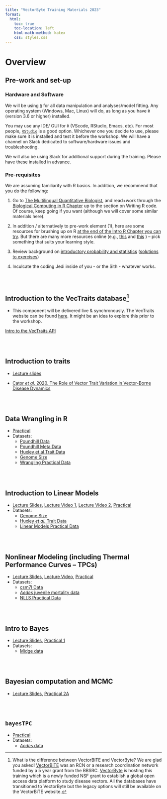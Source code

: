 ```yaml
---
title: "VectorByte Training Materials 2023"
format:
  html:
    toc: true
    toc-location: left
    html-math-method: katex
    css: styles.css
---
```


# Overview

## Pre-work and set-up

### Hardware and Software

We will be using [`R`](https://cran.r-project.org/) for all data manipulation and analyses/model fitting. Any operating system (Windows, Mac, Linux) will do, as long as you have `R` (version 3.6 or higher) installed.

You may use any IDE/ GUI for `R` (VScode, RStudio, Emacs, etc). For most people, [`RStudio`](https://www.rstudio.com/) is a good option. Whichever one you decide to use, please make sure it is installed and test it before the workshop. We will have a channel on Slack dedicated to software/hardware issues and troubleshooting.

We will also be using Slack for additional support during the training. Please have these installed in advance.

### Pre-requisites

We are assuming familiarity with R basics. In addition, we recommend that you do the following:

1.  Go to [The Multilingual Quantitative Biologist](https://mhasoba.github.io/TheMulQuaBio/intro.html), and read+work through the [Biological Computing in R Chapter](https://mhasoba.github.io/TheMulQuaBio/notebooks/07-R.html) up to the section on Writing R code. Of course, keep going if you want (although we will cover some similar materials here).

2.  In addition / alternatively to pre-work element (1), here are some resources for brushing up on R [at the end of the Intro R Chapter you can try](https://mhasoba.github.io/TheMulQuaBio/notebooks/07-R.html#readings-and-resources). But there are many more resources online (e.g., [this](https://www.codecademy.com/learn/learn-r) and [this](https://www.dataquest.io/blog/learn-r-for-data-science/) ) -- pick something that suits your learning style.

3.  Review background on [introductory probability and statistics](Stats_review.qmd) ([solutions to exercises](Stats_review_soln.qmd))

4.  Inculcate the coding Jedi inside of you - or the Sith - whatever works.

<br> <br>

## Introduction to the VecTraits database[^1]

[^1]: What is the difference between VectorBiTE and VectorByte? We are glad you asked! [VectorBiTE](http://vectorbite.org/) was an RCN or a research coordination network funded by a 5 year grant from the BBSRC. [VectorByte](https://www.vectorbyte.org/) is hosting this training which is a newly funded NSF grant to establish a global open access data platform to study disease vectors. All the databases have transitioned to VectorByte but the legacy options will still be available on the VectorBiTE website.

-   This component will be delivered live & synchronously. The VecTraits website can be found [here](https://vectorbyte.crc.nd.edu/vectraits-explorer). It might be an idea to explore this prior to the workshop.

[Intro to the VecTraits API](Intro_to_API.qmd)

<br> <br>

## Introduction to traits

-   [Lecture slides](intro_to_traits.pdf)

-   [Cator *et al*. 2020. The Role of Vector Trait Variation in Vector-Borne Disease Dynamics](Cator%20et%20al.%202020.%20The%20Role%20of%20Vector%20Trait%20Variation%20in%20Vector-Borne%20Disease%20Dynamics.pdf)

<br> <br>

## Data Wrangling in R

-   [Practical](data_wrangling.qmd)
-   Datasets:
    -   [Poundhill Data](activities/data/PoundHillData.csv)
    -   [Poundhill Meta Data](activities/data/PoundHillMetaData.csv)
    -   [Huxley et al Trait Data](activities/data/traitdata_Huxleyetal_2021.csv)
    -   [Genome Size](activities/data/GenomeSize.csv)
    -   [Wrangling Practical Data](activities/data/wranglingdataset.csv)

<br> <br>

## Introduction to Linear Models

-   [Lecture Slides](lectures/VB_LinMods.pdf), [Lecture Video 1](https://www.youtube.com/watch?v=oqjzfXDgZY0&list=PLrMhLVyZEsORr81gXrfgiq2vX30_brtpF&index=2), [Lecture Video 2](https://www.youtube.com/watch?v=-VelMqc9z6M&list=PLrMhLVyZEsORr81gXrfgiq2vX30_brtpF&index=1), [Practical](linear_mod_activity.qmd)
-   Datasets:
    -   [Genome Size](activities/data/GenomeSize.csv)
    -   [Huxley *et al.* Trait Data](activities/data/traitdata_Huxleyetal_2021.csv)
    -   [Linear Models Practical Data](activities/data/lmdataset.csv)

<br> <br>

## Nonlinear Modeling (including Thermal Performance Curves -- TPCs)

-   [Lecture Slides](lectures/VB_NLLS.pdf), [Lecture Video](https://www.youtube.com/watch?v=dnZlU2_iQ1k&list=PLrMhLVyZEsORr81gXrfgiq2vX30_brtpF&index=3), [Practical](VB_NLLS_activity.qmd)
-   Datasets:
    -   [csm7I Data](activities/data/csm7I.csv)
    -   [*Aedes* juvenile mortality data](activities/data/juvenilemortalityrateae.csv)
    -   [NLLS Practical Data](activities/data/nllsdataset.csv)

<br> <br>

## Intro to Bayes

-   [Lecture Slides](VB_Bayes1.qmd), [Practical 1](VB_Bayes_activity1.qmd)
-   Datasets:
    -   [Midge data](MidgeWingLength.csv)

<br> <br>

## Bayesian computation and MCMC

-   [Lecture Slides](VB_Bayes2.qmd), [Practical 2A](VB_Bayes_activity2.Qmd)

<br> <br>

## `bayesTPC`

-   [Practical](VB_Bayes_activity2B.qmd) 
-   Datasets:
    -  [*Aedes* data](AeaegyptiTraitData.csv) 
